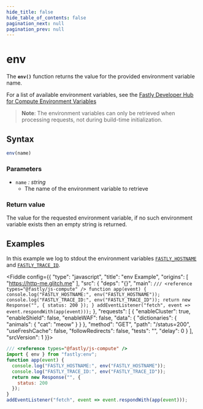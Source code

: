 ```yaml
---
hide_title: false
hide_table_of_contents: false
pagination_next: null
pagination_prev: null
---
```


# env

The **`env()`** function returns the value for the provided environment variable name.

For a list of available environment variables, see the [Fastly Developer Hub for Compute Environment Variables](https://developer.fastly.com/reference/compute/ecp-env/)

>**Note**: The environment variables can only be retrieved when processing requests, not during build-time initialization.

## Syntax

```js
env(name)
```

### Parameters

- `name` _: string_
  - The name of the environment variable to retrieve

### Return value

The value for the requested environment variable, if no such environment variable exists then an empty string is returned.

## Examples

In this example we log to stdout the environment variables [`FASTLY_HOSTNAME`](https://developer.fastly.com/reference/compute/ecp-env/fastly-hostname/) and [`FASTLY_TRACE_ID`](https://developer.fastly.com/reference/compute/ecp-env/fastly-trace-id/).

<Fiddle config={{
  "type": "javascript",
  "title": "env Example",
  "origins": [
    "https://http-me.glitch.me"
  ],
  "src": {
    "deps": "{}",
    "main": `
/// <reference types="@fastly/js-compute" />
function app(event) {
  console.log("FASTLY_HOSTNAME:", env("FASTLY_HOSTNAME"));
  console.log("FASTLY_TRACE_ID:", env("FASTLY_TRACE_ID"));
  return new Response("", {
    status: 200
  });
}
addEventListener("fetch", event => event.respondWith(app(event)));
`
  },
  "requests": [
    {
      "enableCluster": true,
      "enableShield": false,
      "enableWAF": false,
      "data": {
         "dictionaries": {
           "animals": {
             "cat": "meow"
           }
         }
       },
      "method": "GET",
      "path": "/status=200",
      "useFreshCache": false,
      "followRedirects": false,
      "tests": "",
      "delay": 0
    }
  ],
  "srcVersion": 1
}}>

```js
/// <reference types="@fastly/js-compute" />
import { env } from "fastly:env";
function app(event) {
  console.log("FASTLY_HOSTNAME:", env("FASTLY_HOSTNAME"));
  console.log("FASTLY_TRACE_ID:", env("FASTLY_TRACE_ID"));
  return new Response("", {
    status: 200
  });
}
addEventListener("fetch", event => event.respondWith(app(event)));
```

</Fiddle>